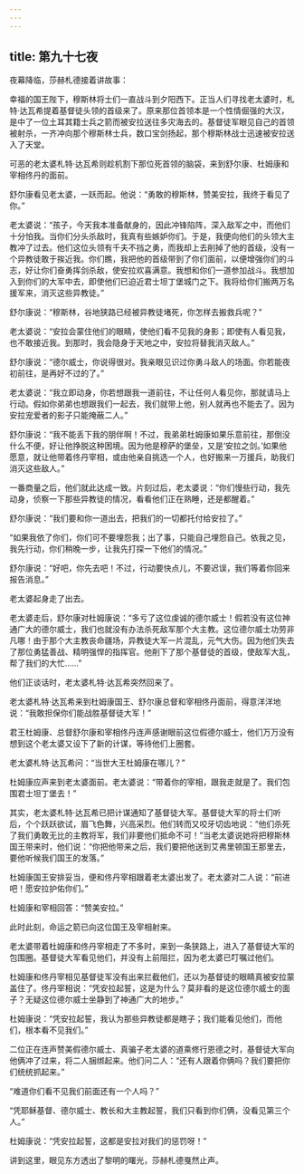 ```yaml
---
---
---
```

title: 第九十七夜
---






夜幕降临，莎赫札德接着讲故事：





幸福的国王陛下，穆斯林将士们一直战斗到夕阳西下。正当人们寻找老太婆时，札特·达瓦希提着基督徒头领的首级来了。原来那位首领本是一个性情倔强的大汉，是中了一位土耳其籍士兵之箭而被安拉送往多灾海去的。基督徒军眼见自己的首领被射杀，一齐冲向那个穆斯林士兵，数口宝剑扬起，那个穆斯林战士迅速被安拉送入了天堂。

可恶的老太婆札特·达瓦希则趁机割下那位死首领的脑袋，来到舒尔康、杜姆康和宰相佟丹的面前。

舒尔康看见老太婆，一跃而起。他说：“勇敢的穆斯林，赞美安拉，我终于看见了你。”

老太婆说：“孩子，今天我本准备献身的，因此冲锋陷阵，深入敌军之中，而他们十分怕我。当你们分头杀敌时，我真有些嫉妒你们。于是，我便向他们的头领大主教冲了过去。他们这位头领有千夫不挡之勇，而我却上去削掉了他的首级，没有一个异教徒敢于挨近我。你们瞧，我把他的首级带到了你们面前，以便增强你们的斗志，好让你们奋勇挥剑杀敌，使安拉欢喜满意。我想和你们一道参加战斗。我想加入到你们的大军中去，即使他们已迫近君士坦丁堡城门之下。我将给你们搬两万名援军来，消灭这些异教徒。”

舒尔康说：“穆斯林，谷地狭路已经被异教徒堵死，你怎样去搬救兵呢？”

老太婆说：“安拉会蒙住他们的眼睛，使他们看不见我的身影；即使有人看见我，也不敢接近我。到那时，我会隐身于天地之中，安拉将替我消灭敌人。”

舒尔康说：“德尔威士，你说得很对。我亲眼见识过你勇斗敌人的场面。你若能夜初前往，是再好不过的了。”

老太婆说：“我立即动身，你若想跟我一道前往，不让任何人看见你，那就请马上行动。假如你弟弟也想跟我们一起去，我们就带上他，别人就再也不能去了。因为安拉宠爱者的影子只能掩蔽二人。”

舒尔康说：“我不能丢下我的朋伴啊！不过，我弟弟杜姆康如果乐意前往，那倒没什么不便，好让他挣脱这种困境。因为他是穆萨的堡垒，又是‘安拉之剑。’如果他愿意，就让他带着佟丹宰相，或由他亲自挑选一个人，也好搬来一万援兵，助我们消灭这些敌人。”

一番商量之后，他们就此达成一致。片刻过后，老太婆说：“你们慢些行动，我先动身，侦察一下那些异教徒的情况，看看他们正在熟睡，还是都醒着。”

舒尔康说：“我们要和你一道出去，把我们的一切都托付给安拉了。”

“如果我依了你们，你们可不要埋怨我；出了事，只能自己埋怨自己。依我之见，我先行动，你们稍晚一步，让我先打探一下他们的情况。”

舒尔康说：“好吧，你先去吧！不过，行动要快点儿，不要迟误，我们等着你回来报告消息。”

老太婆起身走了出去。

老太婆走后，舒尔康对杜姆康说：“多亏了这位虔诚的德尔威士！假若没有这位神通广大的德尔威士，我们也就没有办法杀死敌军那个大主教。这位德尔威士功劳非凡哪！由于那个大主教丧命疆场，异教徒大军一片混乱，元气大伤。因为他们失去了那位勇猛善战、精明强悍的指挥官。他削下了那个基督徒的首级，使敌军大乱，帮了我们的大忙……”

他们正谈话时，老太婆札特·达瓦希突然回来了。

老太婆札特·达瓦希来到杜姆康国王、舒尔康总督和宰相佟丹面前，得意洋洋地说：“我敢担保你们能战胜基督徒大军！”

君王杜姆康、总督舒尔康和宰相佟丹连声感谢眼前这位假德尔威士，他们万万没有想到这个老太婆又设下了新的计谋，等待他们上圈套。

老太婆札特·达瓦希问：“当世大王杜姆康在哪儿？”

杜姆康应声来到老太婆面前。老太婆说：“带着你的宰相，跟我走就是了。我们包围君士坦丁堡去！”

其实，老太婆札特·达瓦希已把计谋通知了基督徒大军。基督徒大军的将士们听后，个个跃跃欲试，眉飞色舞，兴高采烈。他们转而又咬牙切齿地说：“他们杀死了我们勇敢无比的主教将军，我们非要他们抵命不可！”当老太婆说她将把穆斯林国王带来时，他们说：“你把他带来之后，我们要把他送到艾弗里顿国王那里去，要他听候我们国王的发落。”

杜姆康国王安排妥当，便和佟丹宰相跟着老太婆出发了。老太婆对二人说：“前进吧！愿安拉护佑你们。”

杜姆康和宰相回答：“赞美安拉。”

此时此刻，命运之箭已向这位国王及宰相射来。

老太婆带着杜姆康和佟丹宰相走了不多时，来到一条狭路上，进入了基督徒大军的包围圈。基督徒大军看见他们，并没有上前阻拦，因为老太婆已叮嘱过他们。

杜姆康和佟丹宰相见基督徒军没有出来拦截他们，还以为基督徒的眼睛真被安拉蒙盖住了。佟丹宰相说：“凭安拉起誓，这是为什么？莫非看的是这位德尔威士的面子？无疑这位德尔威士坐静到了神通广大的地步。”

杜姆康说：“凭安拉起誓，我认为那些异教徒都是瞎子；我们能看见他们，而他们，根本看不见我们。”

二位正在连声赞美假德尔威士、真骗子老太婆的道乘修行恩德之时，基督徒大军向他俩冲了过来，将二人捆绑起来。他们问二人：“还有人跟着你俩吗？我们要把你们统统抓起来。”

“难道你们看不见我们前面还有一个人吗？”

“凭耶稣基督、德尔威士、教长和大主教起誓，我们只看到你们俩，没看见第三个人。”

杜姆康说：“凭安拉起誓，这都是安拉对我们的惩罚呀！”





讲到这里，眼见东方透出了黎明的曙光，莎赫札德戛然止声。